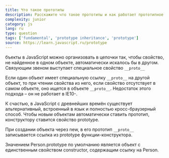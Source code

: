 ```yaml
---
title: Что такое прототипы
description: Расскажите что такое прототипы и как работает прототипное наследование
complexity: junior
category: js
lang: ru
type: question
tags: ['fundamental', 'prototype inheritance', 'prototype']
source: https://learn.javascript.ru/prototype
---
```


бъекты в JavaScript можно организовать в цепочки так, чтобы свойство, не найденное в одном объекте, автоматически искалось бы в другом. Связующим звеном выступает специальное свойство `__proto__`

Если один объект имеет специальную ссылку `__proto__` на другой объект, то при чтении свойства из него, если свойство отсутствует в самом объекте, оно ищется в объекте `__proto__`. Недостаток этого подхода – он не работает в IE10-.

К счастью, в JavaScript с древнейших времён существует альтернативный, встроенный в язык и полностью кросс-браузерный способ. Чтобы новым объектам автоматически ставить прототип, конструктору ставится свойство prototype.

При создании объекта через new, в его прототип `__proto__` записывается ссылка из prototype функции-конструктора.

Значением Person.prototype по умолчанию является объект с единственным свойством constructor, содержащим ссылку на Person.
